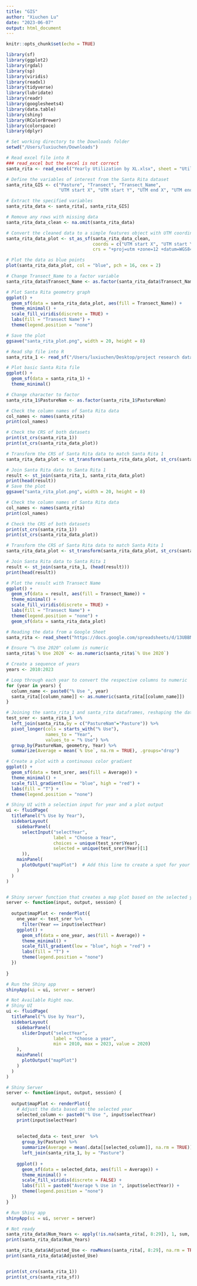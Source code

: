```yaml
---
title: "GIS"
author: "Xiuchen Lu"
date: "2023-06-07"
output: html_document
---
```


```r
knitr::opts_chunk$set(echo = TRUE)
```

```r
library(sf)
library(ggplot2)
library(rgdal)
library(sp)
library(viridis)
library(readxl)
library(tidyverse)
library(lubridate)
library(readr)
library(googlesheets4)
library(data.table)
library(shiny)
library(RColorBrewer)
library(colorspace)
library(dplyr)
```

```r
# Set working directory to the Downloads folder
setwd("/Users/luxiuchen/Downloads")

# Read excel file into R
### read_excel but the excel is not correct
santa_rita <- read_excel("Yearly Utilization by XL.xlsx", sheet = "Utilization")

# Define the variables of interest from the Santa Rita dataset
santa_rita_GIS <- c("Pasture", "Transect", "Transect_Name", 
                    "UTM start X", "UTM start Y", "UTM end X", "UTM end Y")

# Extract the specified variables
santa_rita_data <- santa_rita[, santa_rita_GIS]

# Remove any rows with missing data
santa_rita_data_clean <- na.omit(santa_rita_data)

# Convert the cleaned data to a simple features object with UTM coordinates
santa_rita_data_plot <- st_as_sf(santa_rita_data_clean, 
                                 coords = c("UTM start X", "UTM start Y"), 
                                 crs = "+proj=utm +zone=12 +datum=WGS84")

# Plot the data as blue points
plot(santa_rita_data_plot, col = "blue", pch = 16, cex = 2)

# Change Transect_Name to a factor variable
santa_rita_data$Transect_Name <- as.factor(santa_rita_data$Transect_Name)

# Plot Santa Rita geometry graph
ggplot() +
  geom_sf(data = santa_rita_data_plot, aes(fill = Transect_Name)) +
  theme_minimal() +
  scale_fill_viridis(discrete = TRUE) +
  labs(fill = "Transect Name") +
  theme(legend.position = "none")

# Save the plot
ggsave("santa_rita_plot.png", width = 20, height = 8)

# Read shp file into R
santa_rita_1 <- read_sf("/Users/luxiuchen/Desktop/project research data/UpdatedSRER_04_27_2023.shp")

# Plot basic Santa Rita file
ggplot() +
  geom_sf(data = santa_rita_1) +
  theme_minimal()

# Change character to factor
santa_rita_1$PastureNam <- as.factor(santa_rita_1$PastureNam)

# Check the column names of Santa Rita data
col_names <- names(santa_rita)
print(col_names)

# Check the CRS of both datasets
print(st_crs(santa_rita_1))
print(st_crs(santa_rita_data_plot))

# Transform the CRS of Santa Rita data to match Santa Rita 1
santa_rita_data_plot <- st_transform(santa_rita_data_plot, st_crs(santa_rita_1))

# Join Santa Rita data to Santa Rita 1
result <- st_join(santa_rita_1, santa_rita_data_plot)
print(head(result))
# Save the plot
ggsave("santa_rita_plot.png", width = 20, height = 8)

# Check the column names of Santa Rita data
col_names <- names(santa_rita)
print(col_names)

# Check the CRS of both datasets
print(st_crs(santa_rita_1))
print(st_crs(santa_rita_data_plot))

# Transform the CRS of Santa Rita data to match Santa Rita 1
santa_rita_data_plot <- st_transform(santa_rita_data_plot, st_crs(santa_rita_1))

# Join Santa Rita data to Santa Rita 1
result <- st_join(santa_rita_1, (head(result)))
print(head(result))

# Plot the result with Transect Name
ggplot() +
  geom_sf(data = result, aes(fill = Transect_Name)) +
  theme_minimal() +
  scale_fill_viridis(discrete = TRUE) +
  labs(fill = "Transect Name") +
  theme(legend.position = "none") +
  geom_sf(data = santa_rita_data_plot)
```

```r
# Reading the data from a Google Sheet
santa_rita <- read_sheet("https://docs.google.com/spreadsheets/d/13UBBNXL4JfQbFNUmtU0sdcR-s1p4nayElb7o1Emh6oQ/edit?usp=sharing")

# Ensure "% Use 2020" column is numeric
santa_rita$`% Use 2020` <- as.numeric(santa_rita$`% Use 2020`)

# Create a sequence of years
years <- 2010:2023

# Loop through each year to convert the respective columns to numeric
for (year in years) {
  column_name <- paste0("% Use ", year)
  santa_rita[[column_name]] <- as.numeric(santa_rita[[column_name]])
}

# Joining the santa_rita_1 and santa_rita dataframes, reshaping the data, and calculating the average use by year
test_srer <- santa_rita_1 %>%
  left_join(santa_rita,by = c("PastureNam"="Pasture")) %>%
  pivot_longer(cols = starts_with("% Use"),
               names_to = "Year",
               values_to = "% Use") %>%
  group_by(PastureNam, geometry, Year) %>%
  summarize(Average = mean(`% Use`, na.rm = TRUE), .groups="drop")

# Create a plot with a continuous color gradient
ggplot() +
  geom_sf(data = test_srer, aes(fill = Average)) +
  theme_minimal() +
  scale_fill_gradient(low = "blue", high = "red") + 
  labs(fill = "T") +
  theme(legend.position = "none")
```

```r
# Shiny UI with a selection input for year and a plot output
ui <- fluidPage(
  titlePanel("% Use by Year"),
  sidebarLayout(
    sidebarPanel(
      selectInput("selectYear", 
                  label = "Choose a Year", 
                  choices = unique(test_srer$Year),
                  selected = unique(test_srer$Year)[1]
      )),
    mainPanel(
      plotOutput("mapPlot")  # Add this line to create a spot for your map
    )
  )
)


# Shiny server function that creates a map plot based on the selected year
server <- function(input, output, session) {
  
  output$mapPlot <- renderPlot({
    one_year <- test_srer %>% 
      filter(Year == input$selectYear)
    ggplot() +
      geom_sf(data = one_year, aes(fill = Average)) +
      theme_minimal() +
      scale_fill_gradient(low = "blue", high = "red") +  
      labs(fill = "T") +
      theme(legend.position = "none")
  })
  
}

# Run the Shiny app
shinyApp(ui = ui, server = server)
```



```r
# Not Available Right now.
# Shiny UI
ui <- fluidPage(
  titlePanel("% Use by Year"),
  sidebarLayout(
    sidebarPanel(
      sliderInput("selectYear", 
                  label = "Choose a year", 
                  min = 2010, max = 2023, value = 2020)
    ),
    mainPanel(
      plotOutput("mapPlot")
    )
  )
)

# Shiny Server
server <- function(input, output, session) {
  
  output$mapPlot <- renderPlot({
    # Adjust the data based on the selected year
    selected_column <- paste0("% Use ", input$selectYear)
    print(input$selectYear)
  
    
    selected_data <- test_srer  %>%
      group_by(Pasture) %>%
      summarize(Average = mean(.data[[selected_column]], na.rm = TRUE)) %>%
      left_join(santa_rita_1, by = "Pasture")
    
    ggplot() +
      geom_sf(data = selected_data, aes(fill = Average)) +
      theme_minimal() +
      scale_fill_viridis(discrete = FALSE) +
      labs(fill = paste0("Average % Use in ", input$selectYear)) +
      theme(legend.position = "none")
  })
}

# Run Shiny app
shinyApp(ui = ui, server = server)

```


```r
# Not ready
santa_rita_data$Num_Years <- apply(!is.na(santa_rita[, 8:29]), 1, sum, na.rm = TRUE)
print(santa_rita_data$Num_Years)

santa_rita_data$Adjusted_Use <- rowMeans(santa_rita[, 8:29], na.rm = TRUE)
print(santa_rita_data$Adjusted_Use)


print(st_crs(santa_rita_1))
print(st_crs(santa_rita_sf))
```




